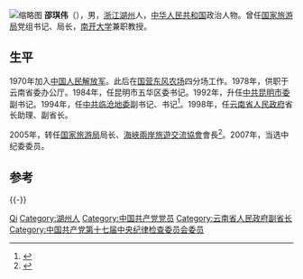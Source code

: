 [[File:IMG_5327_-_Copy_(14015772173).jpg|缩略图]]
'''邵琪伟'''（{{bd|1953年|11月||catIdx=}}），男，[[浙江|浙江]][[湖州|湖州]]人，[[中华人民共和国|中华人民共和国]]政治人物。曾任[[国家旅游局|国家旅游局]]党组书记、局长，[[南开大学|南开大学]]兼职教授。

== 生平 ==
1970年加入[[中国人民解放军|中国人民解放军]]。此后在[[国营东风农场|国营东风农场]]四分场工作。1978年，供职于云南省委办公厅。1984年，任昆明市五华区委书记。1992年，升任[[中共昆明市委|中共昆明市委]]副书记。1994年，任[[中共临沧地委|中共临沧地委]]副书记、书记<ref>{{cite web|title=邵琪伟简历|url=http://news.xinhuanet.com/ziliao/2005-03/29/content_2758179.htm|publisher=新华网|accessdate=2012-03-03|deadurl=yes|archiveurl=https://web.archive.org/web/20110901063835/http://news.xinhuanet.com/ziliao/2005-03/29/content_2758179.htm|archivedate=2011-09-01}}</ref>。1998年，任[[云南省人民政府|云南省人民政府]]省长助理、副省长。

2005年，转任[[国家旅游局|国家旅游局]]局长、[[海峽兩岸旅遊交流協會|海峽兩岸旅遊交流協會]]會長<ref>{{cite web|title=邵琪伟接替何光暐出任国家旅游局党组书记、局长|url=http://news.xinhuanet.com/zhengfu/2005-03/29/content_2757731.htm|publisher=新华网|accessdate=2012-03-03|archive-date=2010-10-04|archive-url=https://web.archive.org/web/20101004143242/http://news.xinhuanet.com/zhengfu/2005-03/29/content_2757731.htm|dead-url=no}}</ref>。2007年，当选中纪委委员。

==参考==
{{reflist}}

{{-}}
{{start box}}
{{s-gov|prc}}
{{s-before|[[何光暐|何光暐]]}}
{{s-title|[[国家旅游局|国家旅游局]]局长|2005年3月－2014年10月}}
{{s-after|[[李金早|李金早]]}}
{{end box}}

{{Authority control}}
{{DEFAULTSORT:Shao}}
[[Category:邵姓|Qi]]
[[Category:湖州人|Category:湖州人]]
[[Category:中国共产党党员|Category:中国共产党党员]]
[[Category:云南省人民政府副省长|Category:云南省人民政府副省长]]
[[Category:中国共产党第十七届中央纪律检查委员会委员|Category:中国共产党第十七届中央纪律检查委员会委员]]

{{中国政治人物小作品}}